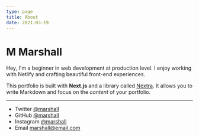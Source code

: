 ```yaml
---
type: page
title: About
date: 2021-03-19
---
```


# M Marshall

Hey, I'm a beginner in web development at production level. I enjoy working with Netlify and crafting beautiful front-end experiences.

This portfolio is built with **Next.js** and a library called [Nextra](https://nextra.vercel.app/). It allows you to write Markdown and focus on the _content_ of your portfolio.


---

- Twitter [@marshall](https://twitter.com/marshalll)
- GitHub [@marshall](https://github.com/Marshalll99)
- Instagram [@marshall](https://instagram.com/marshalll)
- Email marshall@email.com
